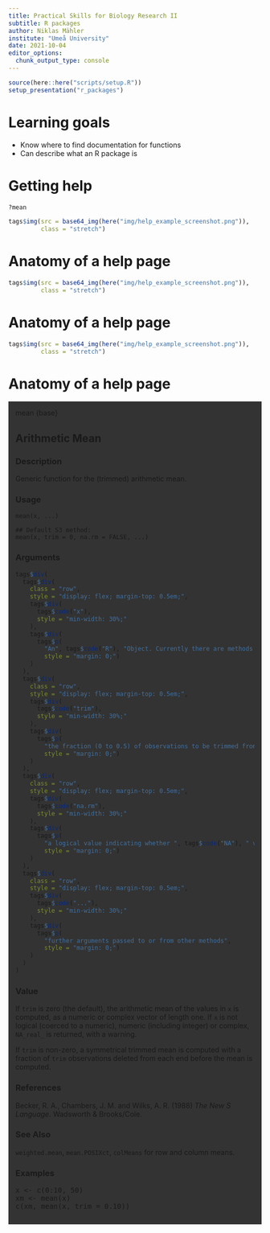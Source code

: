 ```yaml
---
title: Practical Skills for Biology Research II
subtitle: R packages
author: Niklas Mähler
institute: "Umeå University"
date: 2021-10-04
editor_options:
  chunk_output_type: console
---
```


```r
source(here::here("scripts/setup.R"))
setup_presentation("r_packages")
```

# Learning goals

- Know where to find documentation for functions
- Can describe what an R package is

# Getting help

```r
?mean
```

```r
tags$img(src = base64_img(here("img/help_example_screenshot.png")),
         class = "stretch")
```

# Anatomy of a help page { data-transition="slide-in none" }

```r
tags$img(src = base64_img(here("img/help_example_screenshot.png")),
         class = "stretch")
```

# Anatomy of a help page { data-transition="none" }

```r
tags$img(src = base64_img(here("img/help_example_screenshot.png")),
         class = "stretch")
```

# Anatomy of a help page

<div class="smaller left-justify stretch" style="background-color: #333; padding: 1em; margin: 0 auto; overflow: scroll;">

<p style="margin-top: 0;">mean {base}</p>

## Arithmetic Mean

### Description

Generic function for the (trimmed) arithmetic mean.

### Usage

<pre style="width: 100%; margin-top: 0; font-size: 1em;"><code>mean(x, ...)

## Default S3 method:
mean(x, trim = 0, na.rm = FALSE, ...)</code></pre>

### Arguments

```r
tags$div(
  tags$div(
    class = "row",
    style = "display: flex; margin-top: 0.5em;",
    tags$div(
      tags$code("x"),
      style = "min-width: 30%;"
    ),
    tags$div(
      tags$p(
        "An", tags$code("R"), "Object. Currently there are methods for numeric/logical vectors and date, date-time and time interval objects. Complex vectors are allowed for ", tags$code("trim = 0"), ", only.",
        style = "margin: 0;")
    )
  ),
  tags$div(
    class = "row",
    style = "display: flex; margin-top: 0.5em;",
    tags$div(
      tags$code("trim"),
      style = "min-width: 30%;"
    ),
    tags$div(
      tags$p(
        "the fraction (0 to 0.5) of observations to be trimmed from each end of ", tags$code("x"), " before the mean is computed. Values of trim outside that range are taken as the nearest endpoint.",
        style = "margin: 0;")
    )
  ),
  tags$div(
    class = "row",
    style = "display: flex; margin-top: 0.5em;",
    tags$div(
      tags$code("na.rm"),
      style = "min-width: 30%;"
    ),
    tags$div(
      tags$p(
        "a logical value indicating whether ", tags$code("NA"), " values should be stripped before the computation proceeds.",
        style = "margin: 0;")
    )
  ),
  tags$div(
    class = "row",
    style = "display: flex; margin-top: 0.5em;",
    tags$div(
      tags$code("..."),
      style = "min-width: 30%;"
    ),
    tags$div(
      tags$p(
        "further arguments passed to or from other methods",
        style = "margin: 0;")
    )
  )
)
```

### Value

If `trim` is zero (the default), the arithmetic mean of the values in `x` is computed, as a numeric or complex vector of length one. If `x` is not logical (coerced to a numeric), numeric (including integer) or complex, `NA_real_` is returned, with a warning.

If `trim` is non-zero, a symmetrical trimmed mean is computed with a fraction of `trim` observations deleted from each end before the mean is computed.

### References

Becker, R. A., Chambers, J. M. and Wilks, A. R. (1988) *The New S Language*. Wadsworth & Brooks/Cole.

### See Also

`weighted.mean`, `mean.POSIXct`, `colMeans` for row and column means.

### Examples

<pre style="width: 100%; margin-top: 0; font-size: 1em;">x <- c(0:10, 50)
xm <- mean(x)
c(xm, mean(x, trim = 0.10))</code></pre>

</div>